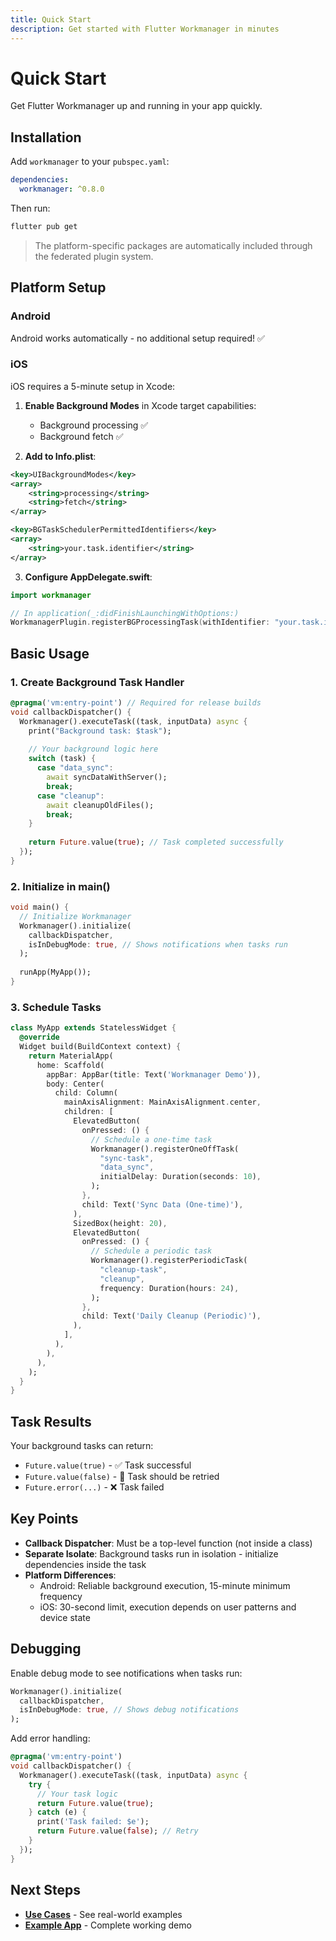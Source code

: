 ```yaml
---
title: Quick Start
description: Get started with Flutter Workmanager in minutes
---
```


# Quick Start

Get Flutter Workmanager up and running in your app quickly.

## Installation

Add `workmanager` to your `pubspec.yaml`:

```yaml
dependencies:
  workmanager: ^0.8.0
```

Then run:
```bash
flutter pub get
```

> The platform-specific packages are automatically included through the federated plugin system.

## Platform Setup

### Android
Android works automatically - no additional setup required! ✅

### iOS
iOS requires a 5-minute setup in Xcode:

1. **Enable Background Modes** in Xcode target capabilities:
   - Background processing ✅
   - Background fetch ✅

2. **Add to Info.plist**:
```xml
<key>UIBackgroundModes</key>
<array>
    <string>processing</string>
    <string>fetch</string>
</array>

<key>BGTaskSchedulerPermittedIdentifiers</key>
<array>
    <string>your.task.identifier</string>
</array>
```

3. **Configure AppDelegate.swift**:
```swift
import workmanager

// In application(_:didFinishLaunchingWithOptions:)
WorkmanagerPlugin.registerBGProcessingTask(withIdentifier: "your.task.identifier")
```

## Basic Usage

### 1. Create Background Task Handler

```dart
@pragma('vm:entry-point') // Required for release builds
void callbackDispatcher() {
  Workmanager().executeTask((task, inputData) async {
    print("Background task: $task");
    
    // Your background logic here
    switch (task) {
      case "data_sync":
        await syncDataWithServer();
        break;
      case "cleanup":
        await cleanupOldFiles();
        break;
    }
    
    return Future.value(true); // Task completed successfully
  });
}
```

### 2. Initialize in main()

```dart
void main() {
  // Initialize Workmanager
  Workmanager().initialize(
    callbackDispatcher,
    isInDebugMode: true, // Shows notifications when tasks run
  );
  
  runApp(MyApp());
}
```

### 3. Schedule Tasks

```dart
class MyApp extends StatelessWidget {
  @override
  Widget build(BuildContext context) {
    return MaterialApp(
      home: Scaffold(
        appBar: AppBar(title: Text('Workmanager Demo')),
        body: Center(
          child: Column(
            mainAxisAlignment: MainAxisAlignment.center,
            children: [
              ElevatedButton(
                onPressed: () {
                  // Schedule a one-time task
                  Workmanager().registerOneOffTask(
                    "sync-task",
                    "data_sync",
                    initialDelay: Duration(seconds: 10),
                  );
                },
                child: Text('Sync Data (One-time)'),
              ),
              SizedBox(height: 20),
              ElevatedButton(
                onPressed: () {
                  // Schedule a periodic task
                  Workmanager().registerPeriodicTask(
                    "cleanup-task",
                    "cleanup",
                    frequency: Duration(hours: 24),
                  );
                },
                child: Text('Daily Cleanup (Periodic)'),
              ),
            ],
          ),
        ),
      ),
    );
  }
}
```

## Task Results

Your background tasks can return:

- `Future.value(true)` - ✅ Task successful
- `Future.value(false)` - 🔄 Task should be retried
- `Future.error(...)` - ❌ Task failed

## Key Points

- **Callback Dispatcher**: Must be a top-level function (not inside a class)
- **Separate Isolate**: Background tasks run in isolation - initialize dependencies inside the task
- **Platform Differences**: 
  - Android: Reliable background execution, 15-minute minimum frequency
  - iOS: 30-second limit, execution depends on user patterns and device state

## Debugging

Enable debug mode to see notifications when tasks run:

```dart
Workmanager().initialize(
  callbackDispatcher,
  isInDebugMode: true, // Shows debug notifications
);
```

Add error handling:

```dart
@pragma('vm:entry-point')
void callbackDispatcher() {
  Workmanager().executeTask((task, inputData) async {
    try {
      // Your task logic
      return Future.value(true);
    } catch (e) {
      print('Task failed: $e');
      return Future.value(false); // Retry
    }
  });
}
```

## Next Steps

- **[Use Cases](usecases/data-sync)** - See real-world examples
- **[Example App](https://github.com/fluttercommunity/flutter_workmanager/tree/main/example)** - Complete working demo